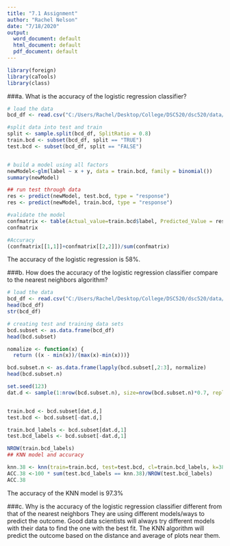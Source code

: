 ---
title: "7.1 Assignment"
author: "Rachel Nelson"
date: "7/18/2020"
output: 
  word_document: default
  html_document: default
  pdf_document: default
---
```{r setup, include=FALSE}
library(foreign)
library(caTools)
library(class)


```

###a. What is the accuracy of the logistic regression classifier?


```{r}
# load the data
bcd_df <- read.csv("C:/Users/Rachel/Desktop/College/DSC520/dsc520/data/binary-classifier-data.csv")

#split data into test and train
split <- sample.split(bcd_df, SplitRatio = 0.8)
train.bcd <- subset(bcd_df, split == "TRUE")
test.bcd <- subset(bcd_df, split == "FALSE")


# build a model using all factors
newModel<-glm(label ~ x + y, data = train.bcd, family = binomial()) 
summary(newModel)

## run test through data
res <- predict(newModel, test.bcd, type = "response")
res <- predict(newModel, train.bcd, type = "response")

#validate the model
confmatrix <- table(Actual_value=train.bcd$label, Predicted_Value = res >0.5)
confmatrix

#Accuracy
(confmatrix[[1,1]]+confmatrix[[2,2]])/sum(confmatrix)

```
The accuracy of the logistic regression is 58%.

###b. How does the accuracy of the logistic regression classifier compare to the nearest neighbors algorithm?
```{r}
# load the data
bcd_df <- read.csv("C:/Users/Rachel/Desktop/College/DSC520/dsc520/data/binary-classifier-data.csv")
head(bcd_df)
str(bcd_df)

# creating test and training data sets 
bcd.subset <- as.data.frame(bcd_df)
head(bcd.subset)

nomalize <- function(x) {
  return ((x - min(x))/(max(x)-min(x)))}

bcd.subset.n <- as.data.frame(lapply(bcd.subset[,2:3], normalize)
head(bcd.subset.n)

set.seed(123)
dat.d <- sample(1:nrow(bcd.subset.n), size=nrow(bcd.subset.n)*0.7, replace = FALSE)


train.bcd <- bcd.subset[dat.d,]
test.bcd <- bcd.subset[-dat.d,]

train.bcd_labels <- bcd.subset[dat.d,1]
test.bcd_labels <- bcd.subset[-dat.d,1]

```


```{r}
NROW(train.bcd_labels)
## KNN model and accuracy

knn.38 <- knn(train=train.bcd, test=test.bcd, cl=train.bcd_labels, k=38)
ACC.38 <-100 * sum(test.bcd_labels == knn.38)/NROW(test.bcd_labels)
ACC.38
```
The accuracy of the KNN model is 97.3%

###c. Why is the accuracy of the logistic regression classifier different from that of the nearest neighbors
They are using different models/ways to predict the outcome. Good data scientists will always try different models with their data to find the one with the best fit. The KNN algorithm will predict the outcome based on the distance and average of plots near them. 

